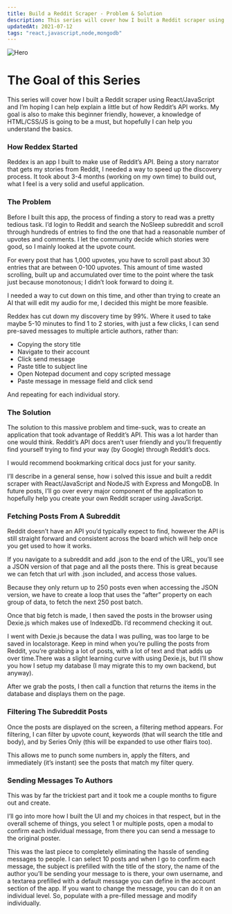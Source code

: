```yaml
---
title: Build a Reddit Scraper - Problem & Solution
description: This series will cover how I built a Reddit scraper using React/JavaScript and I’m hoping I can help explain a little but of how Reddit’s API works.
updatedAt: 2021-07-12
tags: "react,javascript,node,mongodb"
---
```


![Hero](/images/tt2akm8ifst3v8721pqo.jpeg)

# The Goal of this Series

This series will cover how I built a Reddit scraper using React/JavaScript and I’m hoping I can help explain a little but of how Reddit’s API works. My goal is also to make this beginner friendly, however, a knowledge of HTML/CSS/JS is going to be a must, but hopefully I can help you understand the basics.

### **How Reddex Started**

Reddex is an app I built to make use of Reddit’s API. Being a story narrator that gets my stories from Reddit, I needed a way to speed up the discovery process. It took about 3-4 months (working on my own time) to build out, what I feel is a very solid and useful application.

### **The Problem**

Before I built this app, the process of finding a story to read was a pretty tedious task. I’d login to Reddit and search the NoSleep subreddit and scroll through hundreds of entries to find the one that had a reasonable number of upvotes and comments. I let the community decide which stories were good, so I mainly looked at the upvote count.

For every post that has 1,000 upvotes, you have to scroll past about 30 entries that are between 0-100 upvotes. This amount of time wasted scrolling, built up and accumulated over time to the point where the task just because monotonous; I didn’t look forward to doing it.

I needed a way to cut down on this time, and other than trying to create an AI that will edit my audio for me, I decided this might be more feasible.

Reddex has cut down my discovery time by 99%. Where it used to take maybe 5-10 minutes to find 1 to 2 stories, with just a few clicks, I can send pre-saved messages to multiple article authors, rather than:

- Copying the story title
- Navigate to their account
- Click send message
- Paste title to subject line
- Open Notepad document and copy scripted message
- Paste message in message field and click send

And repeating for each individual story.

### **The Solution**

The solution to this massive problem and time-suck, was to create an application that took advantage of Reddit’s API. This was a lot harder than one would think. Reddit’s API docs aren’t user friendly and you’ll frequently find yourself trying to find your way (by Google) through Reddit’s docs.

I would recommend bookmarking critical docs just for your sanity.

I’ll describe in a general sense, how i solved this issue and built a reddit scraper with React/JavaScript and NodeJS with Express and MongoDB. In future posts, I’ll go over every major component of the application to hopefully help you create your own Reddit scraper using JavaScript.

### **Fetching Posts From A Subreddit**

Reddit doesn’t have an API you’d typically expect to find, however the API is still straight forward and consistent across the board which will help once you get used to how it works.

If you navigate to a subreddit and add .json to the end of the URL, you’ll see a JSON version of that page and all the posts there. This is great because we can fetch that url with .json included, and access those values.

Because they only return up to 250 posts even when accessing the JSON version, we have to create a loop that uses the “after” property on each group of data, to fetch the next 250 post batch.

Once that big fetch is made, I then saved the posts in the browser using Dexie.js which makes use of IndexedDb. I’d recommend checking it out.

I went with Dexie.js because the data I was pulling, was too large to be saved in localstorage. Keep in mind when you’re pulling the posts from Reddit, you’re grabbing a lot of posts, with a lot of text and that adds up over time.There was a slight learning curve with using Dexie.js, but I’ll show you how I setup my database (I may migrate this to my own backend, but anyway).

After we grab the posts, I then call a function that returns the items in the database and displays them on the page.

### **Filtering The Subreddit Posts**

Once the posts are displayed on the screen, a filtering method appears. For filtering, I can filter by upvote count, keywords (that will search the title and body), and by Series Only (this will be expanded to use other flairs too).

This allows me to punch some numbers in, apply the filters, and immediately (it’s instant) see the posts that match my filter query.

### **Sending Messages To Authors**

This was by far the trickiest part and it took me a couple months to figure out and create.

I’ll go into more how I built the UI and my choices in that respect, but in the overall scheme of things, you select 1 or multiple posts, open a modal to confirm each individual message, from there you can send a message to the original poster.

This was the last piece to completely eliminating the hassle of sending messages to people. I can select 10 posts and when I go to confirm each message, the subject is prefilled with the title of the story, the name of the author you’ll be sending your message to is there, your own username, and a textarea prefilled with a default message you can define in the account section of the app. If you want to change the message, you can do it on an individual level. So, populate with a pre-filled message and modify individually.
